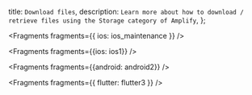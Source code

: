   title: `Download files`,
  description: `Learn more about how to download / retrieve files using the Storage category of Amplify`,
};


<Fragments fragments={{ ios: ios_maintenance }} />


<Fragments fragments={{ios: ios1}} />


<Fragments fragments={{android: android2}} />


<Fragments fragments={{ flutter: flutter3 }} />
